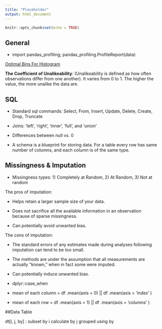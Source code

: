 ```yaml
---
title: "Placeholder"
output: html_document
---
```


```r
knitr::opts_chunk$set(echo = TRUE)
```

## General

* import pandas_profiling; pandas_profiling.ProfileReport(data)

[Optimal Bins For Histogram](https://stats.stackexchange.com/questions/798/calculating-optimal-number-of-bins-in-a-histogram/862#862)

**The Coefficient of Unalikeability**: (Unalikeability is defined as how often observations differ from one another). It varies from 0 to 1. The higher the value, the more unalike the data are.

## SQL

* Standard sql commands: Select, From, Insert, Update, Delete, Create, Drop, Truncate

* Joins: ‘left’, ‘right’, ‘inner’, ‘full’, and ‘union’

* Differences between null vs. 0

* A schema is a blueprint for storing data. For a table every row has same number of columns, and each column is of the same type.

## Missingness & Imputation

* Missingness types: 1) Completely at Random, 2) At Random, 3) Not at random

The pros of imputation:

* Helps retain a larger sample size of your data.

* Does not sacrifice all the available information in an observation because of sparse missingness.

* Can potentially avoid unwanted bias.

The cons of imputation:

* The standard errors of any estimates made during analyses following imputation can tend to be too small.

* The methods are under the assumption that all measurements are actually “known,” when in fact some were imputed.

* Can potentially induce unwanted bias.

* dplyr::case_when

* mean of each column = df .mean(axis = 0)  || df .mean(axis = 'index' ) 

* mean of each row = df .mean(axis = 1)  || df .mean(axis = 'columns' ) 

##Data Table

dt[i, j, by] : subset by i calculate by j grouped using by